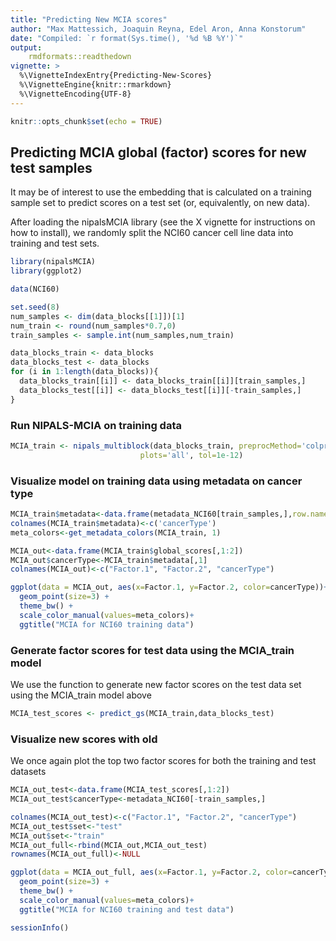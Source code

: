 ```yaml
---
title: "Predicting New MCIA scores"
author: "Max Mattessich, Joaquin Reyna, Edel Aron, Anna Konstorum"
date: "Compiled: `r format(Sys.time(), '%d %B %Y')`"
output: 
    rmdformats::readthedown
vignette: >
  %\VignetteIndexEntry{Predicting-New-Scores}
  %\VignetteEngine{knitr::rmarkdown}
  %\VignetteEncoding{UTF-8}
---
```


```r
knitr::opts_chunk$set(echo = TRUE)
```

## Predicting MCIA global (factor) scores for new test samples

It may be of interest to use the embedding that is calculated on a training sample set to predict scores on a test set (or, equivalently, on new data).  

After loading the nipalsMCIA library (see the X vignette for instructions on how to install), we randomly split the NCI60 cancer cell line data into training and test sets.

```r
library(nipalsMCIA)
library(ggplot2)
```

```r
data(NCI60)

set.seed(8)
num_samples <- dim(data_blocks[[1]])[1]
num_train <- round(num_samples*0.7,0)
train_samples <- sample.int(num_samples,num_train)

data_blocks_train <- data_blocks
data_blocks_test <- data_blocks
for (i in 1:length(data_blocks)){
  data_blocks_train[[i]] <- data_blocks_train[[i]][train_samples,]
  data_blocks_test[[i]] <- data_blocks_test[[i]][-train_samples,]
}

```

### Run NIPALS-MCIA on training data

```r
MCIA_train <- nipals_multiblock(data_blocks_train, preprocMethod='colprofile',num_PCs = 10,
                             plots='all', tol=1e-12)
```

### Visualize model on training data using metadata on cancer type

```r
MCIA_train$metadata<-data.frame(metadata_NCI60[train_samples,],row.names=rownames(data_blocks_train$mrna))
colnames(MCIA_train$metadata)<-c('cancerType')
meta_colors<-get_metadata_colors(MCIA_train, 1)

MCIA_out<-data.frame(MCIA_train$global_scores[,1:2])
MCIA_out$cancerType<-MCIA_train$metadata[,1]
colnames(MCIA_out)<-c("Factor.1", "Factor.2", "cancerType")

ggplot(data = MCIA_out, aes(x=Factor.1, y=Factor.2, color=cancerType))+
  geom_point(size=3) + 
  theme_bw() +
  scale_color_manual(values=meta_colors)+
  ggtitle("MCIA for NCI60 training data")
```

### Generate factor scores for test data using the MCIA_train model

We use the \verb+predict_gs+ function to generate new factor scores on the test data set using the MCIA_train model above

```r
MCIA_test_scores <- predict_gs(MCIA_train,data_blocks_test)
```

### Visualize new scores with old

We once again plot the top two factor scores for both the training and test datasets

```r
MCIA_out_test<-data.frame(MCIA_test_scores[,1:2])
MCIA_out_test$cancerType<-metadata_NCI60[-train_samples,]

colnames(MCIA_out_test)<-c("Factor.1", "Factor.2", "cancerType")
MCIA_out_test$set<-"test"
MCIA_out$set<-"train"
MCIA_out_full<-rbind(MCIA_out,MCIA_out_test)
rownames(MCIA_out_full)<-NULL

ggplot(data = MCIA_out_full, aes(x=Factor.1, y=Factor.2, color=cancerType, shape=set))+
  geom_point(size=3) + 
  theme_bw() +
  scale_color_manual(values=meta_colors)+
  ggtitle("MCIA for NCI60 training and test data")
```

```r
sessionInfo()
```


